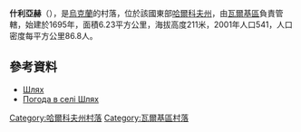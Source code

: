 {{coord|49|55|31|N|35|45|17|E|scale:100000_region:UA|display=title}}

'''什利亞赫'''（{{lang-uk|Шлях}}），是[[烏克蘭|烏克蘭]]的村落，位於該國東部[[哈爾科夫州|哈爾科夫州]]，由[[瓦爾基區|瓦爾基區]]負責管轄，始建於1695年，面積6.23平方公里，海拔高度211米，2001年人口541，人口密度每平方公里86.8人。

==參考資料==
* [http://gska2.rada.gov.ua/pls/z7502/A005?rdat1=09.01.2009&rf7571=32622 Шлях]{{dead link|date=2017年11月 |bot=InternetArchiveBot |fix-attempted=yes }}
* [http://weather.in.ua/ua/har'kovskaja/29069 Погода в селі Шлях] {{Wayback|url=http://weather.in.ua/ua/har'kovskaja/29069 |date=20160323040007 }}

{{DEFAULTSORT:Шлях}}
[[Category:哈爾科夫州村落|Category:哈爾科夫州村落]]
[[Category:瓦爾基區村落|Category:瓦爾基區村落]]


{{Kharkiv-geo-stub}}